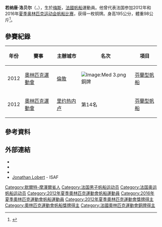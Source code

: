 {{MedalTableTop}}
{{MedalSport | 男子[[帆船|帆船]] }}
{{MedalCountry | {{FRA}} }}
{{Medal|Competition|[[奧林匹克運動會|奧林匹克運動會]]}}
{{MedalBronze | [[2012年夏季奧林匹克運動會|2012年 倫敦]] | [[2012年夏季奧林匹克運動會帆船男子芬蘭型帆船比賽|芬蘭型帆船]] }}
{{MedalBottom}}

'''若纳唐·洛贝尔'''（{{lang-fr|Jonathan Lobert}}，{{bd|1985年|4月30日|catIdx=Lobert, Jonathan}}），生於[[梅斯|梅斯]]，[[法國|法國]][[帆船|帆船]]運動員。他曾代表法国参加2012年和2016年[[夏季奥林匹克运动会帆船比赛|夏季奥林匹克运动会帆船比赛]]，获得一枚铜牌。身高195公分，體重98公斤<ref>{{cite web|title=Jonathan Lobert|url=http://www.bbc.co.uk/sport/olympics/2012/athletes/f8675d2f-186d-4a9e-aa0b-c8411921675e|work=BBC|accessdate=2015-04-11|archive-date=2012-10-02|archive-url=https://web.archive.org/web/20121002052919/http://www.bbc.co.uk/sport/olympics/2012/athletes/f8675d2f-186d-4a9e-aa0b-c8411921675e|dead-url=no}}</ref>。

== 參賽紀錄 ==
{| class="wikitable" width=50% style="font-size:90%; text-align:center;"
|-
!年份 !! 賽事 !! 主辦城市 !! 名次 !! 項目
|-
| rowspan=1|2012
| rowspan=1 align=left|[[2012年奧林匹克運動會|奧林匹克運動會]]
| rowspan=1 align=left|{{flagicon|GBR}} [[倫敦|倫敦]] 
| [[Image:Med_3.png|Image:Med 3.png]] 銅牌
| [[2012年夏季奧林匹克運動會帆船男子芬蘭型帆船比賽|芬蘭型帆船]]
|-
| rowspan=1|2012
| rowspan=1 align=left|[[2016年奧林匹克運動會|奧林匹克運動會]]
| rowspan=1 align=left|{{flagicon|BRA}} [[里约热内卢|里约热内卢]] 
| 第14名
| [[2016年夏季奧林匹克運動會帆船男子芬蘭型比賽|芬蘭型帆船]]
|}

== 參考資料 ==
{{Reflist}}

== 外部連結 ==
* {{Official|http://www.jonathanlobert-voile.com/}}
* {{Facebook page|Jonathan-Lobert-Fan-page/233062746768964}}
* {{Twitter|JonathanLobert}}
* [http://www.sailing.org/biog.php?memberid=60108 Jonathan Lobert]{{Wayback|url=http://www.sailing.org/biog.php?memberid=60108 |date=20190521135615 }} - ISAF

{{Authority control}}
{{DEFAULTSORT:Lobert, Jonathan}}
[[Category:默爾特-摩澤爾省人|Category:默爾特-摩澤爾省人]]
[[Category:法国男子帆船运动员|Category:法国男子帆船运动员]]
[[Category:法国奥运帆船运动员|Category:法国奥运帆船运动员]]
[[Category:2012年夏季奧林匹克運動會帆船運動員|Category:2012年夏季奧林匹克運動會帆船運動員]]
[[Category:2016年夏季奧林匹克運動會帆船運動員|Category:2016年夏季奧林匹克運動會帆船運動員]]
[[Category:2012年夏季奧林匹克運動會獎牌得主|Category:2012年夏季奧林匹克運動會獎牌得主]]
[[Category:奧林匹克運動會帆船獎牌得主|Category:奧林匹克運動會帆船獎牌得主]]
[[Category:法國奧林匹克運動會銅牌得主|Category:法國奧林匹克運動會銅牌得主]]